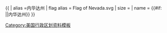 {{ {{{1<noinclude>|country showdata</noinclude>}}}
| alias =内华达州
| flag alias = Flag of Nevada.svg
| size = {{{size|}}}
| name = {{#if: {{{name|}}}|{{{name|}}}|内华达州}}
}}<noinclude>
[[Category:美国行政区划资料模板]]
</noinclude>